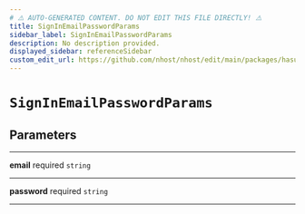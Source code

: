 ```yaml
---
# ⚠️ AUTO-GENERATED CONTENT. DO NOT EDIT THIS FILE DIRECTLY! ⚠️
title: SignInEmailPasswordParams
sidebar_label: SignInEmailPasswordParams
description: No description provided.
displayed_sidebar: referenceSidebar
custom_edit_url: https://github.com/nhost/nhost/edit/main/packages/hasura-auth-js/src/utils/types.ts#L30
---
```


# `SignInEmailPasswordParams`

## Parameters

---

**<span className="parameter-name">email</span>** <span className="optional-status">required</span> `string`

---

**<span className="parameter-name">password</span>** <span className="optional-status">required</span> `string`

---
